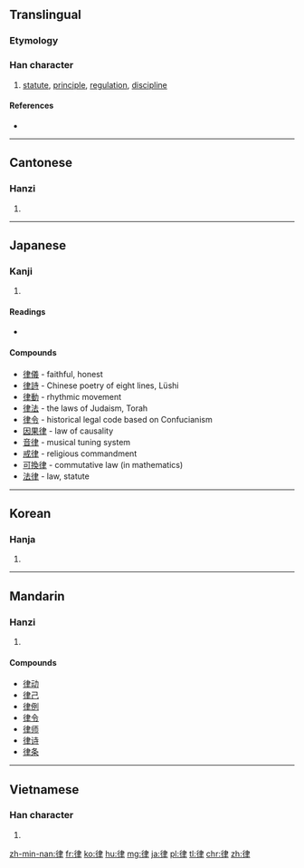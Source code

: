 ==Translingual==

===Etymology===
{{Han compound|彳|聿|c1=s|c2=p|ls=psc}}

===Han character===
{{Han char|rn=60|rad=彳|as=06|sn=9|four=2520<sub>7</sub>|canj=竹人中手 (HOLQ)|ids=⿰[[彳]][[聿]]}}

# [[statute]], [[principle]], [[regulation]], [[discipline]]

====References====
* {{Han ref|kx=0366.170|dkj=10097|dj=0687.110|hdz=20821.010|uh=5F8B|ud=24459|bh=ABDF|bd=43999}}

----

==Cantonese==

===Hanzi===
{{yue-hanzi|jyut=leot6|y=leut6}}

# {{defn|lang=yue|sort=彳06}}

----

==Japanese==

===Kanji===
{{ja-kanji|grade=6|rs=彳06}}

# {{defn|lang=ja|sort=彳06}}

====Readings====
* {{ja-readings|on=[[りつ]] (ritsu), [[りち]] (richi)|kun=[[のり]] (nori)}}

====Compounds====
* [[律儀]] - faithful, honest
* [[律詩]] - Chinese poetry of eight lines, Lüshi
* [[律動]] - rhythmic movement
* [[律法]] - the laws of Judaism, Torah
* [[律令]] - historical legal code based on Confucianism
* [[因果律]] - law of causality
* [[音律]] - musical tuning system
* [[戒律]] - religious commandment
* [[可換律]] - commutative law (in mathematics)
* [[法律]] - law, statute

----

==Korean==

===Hanja===
{{ko-hanja|hangeul=[[률]], [[율]]|eumhun=|rv=ryul, yul|mr=ryul, yul|y=lyul, yul}}

# {{defn|lang=ko|sort=彳06}}

----

==Mandarin==

===Hanzi===
{{cmn-hanzi|pin=[[lǜ]] ([[lü4]]), [[lái]] ([[lai2]]), [[lài]] ([[lai4]])|wg=lü<sup>4</sup>, lai<sup>2</sup>, lai<sup>4</sup>}}

# {{defn|lang=cmn|sort=彳06}}

====Compounds====
* [[律动]]
* [[律己]]
* [[律例]]
* [[律令]]
* [[律师]]
* [[律诗]]
* [[律条]]

----

==Vietnamese==

===Han character===
{{vi-hantu|[[luật]], [[lót]], [[lọt]], [[rút]], [[rụt]], [[sụt]], [[suốt]], [[trót]], [[luốt]], [[rọt]], [[sốt]], [[trốt]], [[trút]]|rs=彳06}}

# {{defn|lang=vi|sort=彳06}}

[[zh-min-nan:律]]
[[fr:律]]
[[ko:律]]
[[hu:律]]
[[mg:律]]
[[ja:律]]
[[pl:律]]
[[tl:律]]
[[chr:律]]
[[zh:律]]